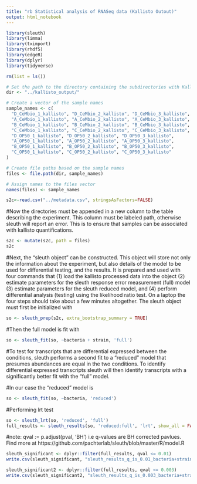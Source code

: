```yaml
---
title: "rb Statistical analysis of RNASeq data (Kallisto Outout)"
output: html_notebook
---
```


```r
library(sleuth)
library(limma)
library(tximport)
library(rhdf5)
library(edgeR)
library(dplyr)
library(tidyverse)
```

```r
rm(list = ls())

# Set the path to the directory containing the subdirectories with Kallisto output
dir <- "../kallisto_output/"

# Create a vector of the sample names
sample_names <- c(
  "D_CeMbio_1_kallisto", "D_CeMbio_2_kallisto", "D_CeMbio_3_kallisto",
  "A_CeMbio_1_kallisto", "A_CeMbio_2_kallisto", "A_CeMbio_3_kallisto",
  "B_CeMbio_1_kallisto", "B_CeMbio_2_kallisto", "B_CeMbio_3_kallisto",
  "C_CeMbio_1_kallisto", "C_CeMbio_2_kallisto", "C_CeMbio_3_kallisto",
  "D_OP50_1_kallisto", "D_OP50_2_kallisto", "D_OP50_3_kallisto",
  "A_OP50_1_kallisto", "A_OP50_2_kallisto", "A_OP50_3_kallisto",
  "B_OP50_1_kallisto", "B_OP50_2_kallisto", "B_OP50_3_kallisto",
  "C_OP50_1_kallisto", "C_OP50_2_kallisto", "C_OP50_3_kallisto"
)

# Create file paths based on the sample names
files <- file.path(dir, sample_names)

# Assign names to the files vector
names(files) <- sample_names

```

```r
s2c<-read.csv("../metadata.csv", stringsAsFactors=FALSE)
```
#Now the directories must be appended in a new column to the table describing the experiment. This column must be labeled path, otherwise sleuth will report an error. This is to ensure that samples can be associated with kallisto quantifications.
```r
s2c <- mutate(s2c, path = files)
s2c
```
#Next, the “sleuth object” can be constructed. This object will store not only the information about the experiment, but also details of the model to be used for differential testing, and the results. It is prepared and used with four commands that (1) load the kallisto processed data into the object (2) estimate parameters for the sleuth response error measurement (full) model (3) estimate parameters for the sleuth reduced model, and (4) perform differential analysis (testing) using the likelihood ratio test. On a laptop the four steps should take about a few minutes altogether. The sleuth object must first be initialized with
```r
so <- sleuth_prep(s2c, extra_bootstrap_summary = TRUE)
```
#Then the full model is fit with
```r
so <- sleuth_fit(so, ~bacteria + strain, 'full')
```
#To test for transcripts that are differential expressed between the conditions, sleuth performs a second fit to a “reduced” model that presumes abundances are equal in the two conditions. To identify differential expressed transcripts sleuth will then identify transcripts with a significantly better fit with the “full” model.

#In our case the “reduced” model is
```r
so <- sleuth_fit(so, ~bacteria, 'reduced')
```
#Performing lrt test
```r
so <- sleuth_lrt(so, 'reduced', 'full')
full_results <- sleuth_results(so, 'reduced:full', 'lrt', show_all = FALSE)
```
#note: qval := p.adjust(pval, 'BH') i.e q-values are BH corrected pavlues. Find more at https://github.com/pachterlab/sleuth/blob/master/R/model.R
```r
sleuth_significant <- dplyr::filter(full_results, qval <= 0.01)
write.csv(sleuth_significant, "sleuth_results_q_is_0.01_bacteria+strain_in_full_and_bacteria_in_reduced_Formula.csv")
```
```r
sleuth_significant2 <- dplyr::filter(full_results, qval <= 0.003)
write.csv(sleuth_significant2, "sleuth_results_q_is_0.003_bacteria+strain_in_full_and_bacteria_in_reduced_Formula.csv")
```



















